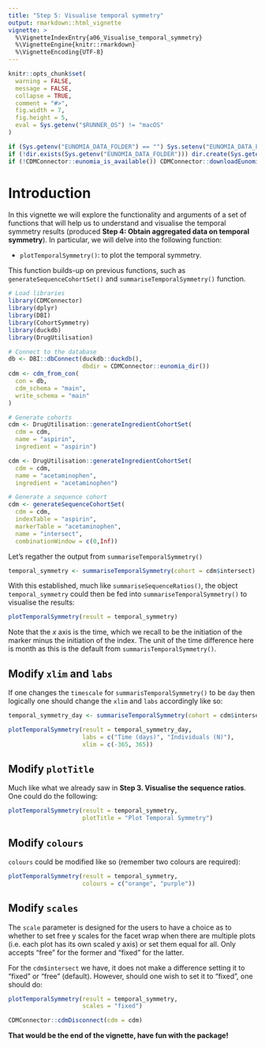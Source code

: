 ```yaml
---
title: "Step 5: Visualise temporal symmetry"
output: rmarkdown::html_vignette
vignette: >
  %\VignetteIndexEntry{a06_Visualise_temporal_symmetry}
  %\VignetteEngine{knitr::rmarkdown}
  %\VignetteEncoding{UTF-8}
---
```


```r
knitr::opts_chunk$set(
  warning = FALSE,
  message = FALSE,
  collapse = TRUE,
  comment = "#>",
  fig.width = 7,
  fig.height = 5,
  eval = Sys.getenv("$RUNNER_OS") != "macOS"
)
```

```r
if (Sys.getenv("EUNOMIA_DATA_FOLDER") == "") Sys.setenv("EUNOMIA_DATA_FOLDER" = tempdir())
if (!dir.exists(Sys.getenv("EUNOMIA_DATA_FOLDER"))) dir.create(Sys.getenv("EUNOMIA_DATA_FOLDER"))
if (!CDMConnector::eunomia_is_available()) CDMConnector::downloadEunomiaData()
```

# Introduction
In this vignette we will explore the functionality and arguments of a set of functions that will help us to understand and visualise the temporal symmetry results (produced **Step 4: Obtain aggregated data on temporal symmetry**). In particular, we will delve into the following function:

- `plotTemporalSymmetry()`: to plot the temporal symmetry.

This function builds-up on previous functions, such as `generateSequenceCohortSet()` and `summariseTemporalSymmetry()` function.

```r
# Load libraries
library(CDMConnector)
library(dplyr)
library(DBI)
library(CohortSymmetry)
library(duckdb)
library(DrugUtilisation)

# Connect to the database
db <- DBI::dbConnect(duckdb::duckdb(), 
                     dbdir = CDMConnector::eunomia_dir())
cdm <- cdm_from_con(
  con = db,
  cdm_schema = "main",
  write_schema = "main"
)

# Generate cohorts
cdm <- DrugUtilisation::generateIngredientCohortSet(
  cdm = cdm,
  name = "aspirin",
  ingredient = "aspirin")

cdm <- DrugUtilisation::generateIngredientCohortSet(
  cdm = cdm,
  name = "acetaminophen",
  ingredient = "acetaminophen")

# Generate a sequence cohort
cdm <- generateSequenceCohortSet(
  cdm = cdm,
  indexTable = "aspirin",
  markerTable = "acetaminophen",
  name = "intersect",
  combinationWindow = c(0,Inf))
```

Let's regather the output from `summariseTemporalSymmetry()`

```r
temporal_symmetry <- summariseTemporalSymmetry(cohort = cdm$intersect)
```

With this established, much like `summariseSequenceRatios()`, the object `temporal_symmetry` could then be fed into `summariseTemporalSymmetry()` to visualise the results:

```r
plotTemporalSymmetry(result = temporal_symmetry)
```
Note that the $x$ axis is the time, which we recall to be the initiation of the marker minus the initiation of the index. The unit of the time difference here is month as this is the default from `summarisTemporalSymmetry()`. 

## Modify `xlim` and `labs`

If one changes the `timescale` for `summarisTemporalSymmetry()` to be `day` then logically one should change the `xlim` and `labs` accordingly like so:

```r
temporal_symmetry_day <- summariseTemporalSymmetry(cohort = cdm$intersect, timescale = "day")

plotTemporalSymmetry(result = temporal_symmetry_day,
                     labs = c("Time (days)", "Individuals (N)"),
                     xlim = c(-365, 365))
```

## Modify `plotTitle`

Much like what we already saw in **Step 3. Visualise the sequence ratios**. One could do the following: 

```r
plotTemporalSymmetry(result = temporal_symmetry,
                     plotTitle = "Plot Temporal Symmetry")
```

## Modify `colours`

`colours` could be modified like so (remember two colours are required):

```r
plotTemporalSymmetry(result = temporal_symmetry,
                     colours = c("orange", "purple"))
```

## Modify `scales`

The `scale` parameter is designed for the users to have a choice as to whether to set free y scales for the facet wrap when there are multiple plots (i.e. each plot has its own scaled y axis) or set them equal for all. Only accepts "free" for the former and "fixed" for the latter.

For the `cdm$intersect` we have, it does not make a difference setting it to "fixed" or "free" (default). However, should one wish to set it to "fixed", one should do: 

```r
plotTemporalSymmetry(result = temporal_symmetry,
                     scales = "fixed")
```

```r
CDMConnector::cdmDisconnect(cdm = cdm)
```

**That would be the end of the vignette, have fun with the package!**
